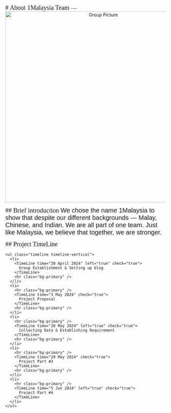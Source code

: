 
<BaseLayout PageID="about">
  <BaseCard title="about">
<p> </p>
<span style="font-family:Freeman; font-size:20px;">
# About 1Malaysia Team
</span>
---
<center>
<img src="/GroupPic.jpg" alt="Group Picture" width="600" class="rounded"/>
</center>
<p>   </p>
<span style="font-family:Freeman; font-size:20px;">
## Brief introduction
</span>
<span style="font-family:Arial; font-size:20px;text-align: left">
We chose the name 1Malaysia to show that despite our different backgrounds — Malay, Chinese, and Indian.
We are all part of one team. 
Just like Malaysia, we believe that together, we are stronger.
</span>
<p>   </p>
<span style="font-family:Freeman; font-size:20px;">
## Project TimeLine
</span>
<p>   </p>

    <ul class="timeline timeline-vertical">
      <li>
        <TimeLine time="30 April 2024" left="true" check="true">
          Group Establishment & Setting up blog
        </TimeLine>
        <hr class="bg-primary" />
      </li>
      <li>
        <hr class="bg-primary" />
        <TimeLine time="3 May 2024" check="true">
          Project Proposal
        </TimeLine>
        <hr class="bg-primary" />
      </li>
      <li>
        <hr class="bg-primary" />
        <TimeLine time="20 May 2024" left="true" check="true"> 
          Collecting Data & Establishing Requirement
        </TimeLine>
        <hr class="bg-primary" />
      </li>
      <li>
        <hr class="bg-primary" />
        <TimeLine time="29 May 2024" check="true"> 
          Project Part #3
        </TimeLine>
        <hr class="bg-primary" />
      </li>
      <li>
        <hr class="bg-primary" />
        <TimeLine time="5 Jun 2024" left="true" check="true"> 
          Project Part #4
        </TimeLine>
      </li>
    </ul>
  </BaseCard>
</BaseLayout>
